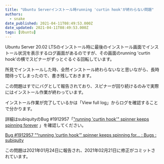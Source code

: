 ```yaml
---
title: "Ubuntu Serverインストール時running 'curtin hook'が終わらない問題"
authors:
  - snake
date_published: 2021-04-11T08:49:53.000Z
date_updated: 2021-04-11T08:49:53.000Z
tags: [Ubuntu]
---
```


Ubuntu Server 20.02 LTSのインストール時に最後のインストール画面でインストール状況を表示するログ画面があるのですが、その画面のrunning 'curtin hook'の横でスピナーがずっとぐるぐる回転しています。

所見でインストールした時、全然インストール終わらないなと思いながら、長時間待ってしまったので、書き残しておきます。

この問題はすでにバグとして報告されており、スピナーが回り続けるのみで実際にはインストール作業が終わっています。

インストール作業が完了しているかは「View full log」からログを確認することで分かります。

詳細はsubiquityのBug #1912957「["running 'curtin hook'" spinner keeps spinning forever](https://bugs.launchpad.net/subiquity/+bug/1912957) 」を確認してください。

[Bug #1912957 ”“running ‘curtin hook’” spinner keeps spinning for... : Bugs : subiquity](https://bugs.launchpad.net/subiquity/+bug/1912957)

この問題は2021年01月24日に報告され、2021年02月21日に修正がコミットされています。
